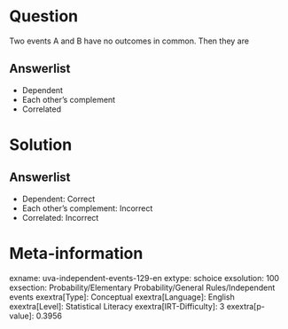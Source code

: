 Question
========

Two events A and B have no outcomes in common. Then they are

Answerlist
----------

* Dependent
* Each other's complement
* Correlated

Solution
========

Answerlist
----------

* Dependent: Correct
* Each other's complement: Incorrect
* Correlated: Incorrect

Meta-information
================
exname: uva-independent-events-129-en
extype: schoice
exsolution: 100
exsection: Probability/Elementary Probability/General Rules/Independent events
exextra[Type]: Conceptual
exextra[Language]: English
exextra[Level]: Statistical Literacy
exextra[IRT-Difficulty]: 3
exextra[p-value]: 0.3956
